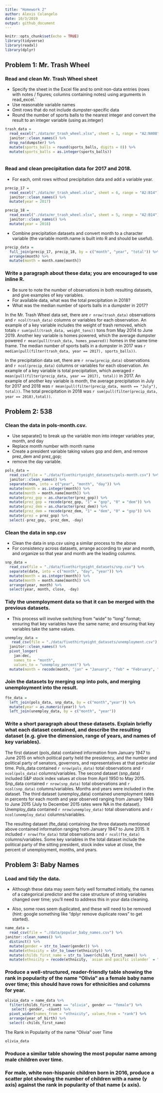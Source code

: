 ```yaml
---
title: "Homework 2"
author: Alexis Colangelo
date: 10/3/2019
output: github_document
---
```


```r
knitr::opts_chunk$set(echo = TRUE)
library(tidyverse)
library(readxl)
library(dplyr)
```

## Problem 1: Mr. Trash Wheel

### Read and clean Mr. Trash Wheel sheet
 * Specify the sheet in the Excel file and to omit non-data entries (rows with notes / figures; columns containing notes) using arguments in read_excel.`
 * Use reasonable variable names
 * Omit rows that do not include dumpster-specific data
 * Round the number of sports balls to the nearest integer and  convert the result to an integer variable (using as.integer)

```r
trash_data =
  read_excel("./data/mr_trash_wheel.xlsx", sheet = 1, range = "A2:N408") %>%
  janitor::clean_names() %>%
  drop_na(dumpster) %>%
  mutate(sports_balls = round(sports_balls, digits = 0)) %>%
  mutate(sports_balls = as.integer(sports_balls))
  
```

### Read and clean precipitation data for 2017 and 2018. 
 * For each, omit rows without precipitation data and add a variable year. 

```r
precip_17 = 
  read_excel("./data/mr_trash_wheel.xlsx", sheet = 6, range = "A2:B14") %>%
  janitor::clean_names() %>%
  mutate(year = 2017)
```

```r
precip_18 = 
  read_excel("./data/mr_trash_wheel.xlsx", sheet = 5, range = "A2:B14") %>%
  janitor::clean_names() %>%
  mutate(year = 2018)
```

* Combine precipitation datasets and convert month to a character variable (the variable month.name is built into R and should be useful).

```r
precip_data =
  full_join(precip_17, precip_18, by = c("month", "year", "total")) %>%
  arrange(month) %>%
  mutate(month = month.name[month])
```

### Write a paragraph about these data; you are encouraged to use inline R. 
* Be sure to note the number of observations in both resulting datasets, and give examples of key variables.
* For available data, what was the total precipitation in 2018? 
* What was the median number of sports balls in a dumpster in 2017?

In the Mr. Trash Wheel data set, there are `r nrow(trash_data)` observations and `r ncol(trash_data)` columns or variables for each observation. An example of a key variable includes the weight of trash removed, which totals `r sum(pull(trash_data, weight_tons))` tons from May 2014 to June 2019. Another key variable is homes powered, which the average dumpster powered `r mean(pull(trash_data, homes_powered))` homes in the same time frame. The median number of sports balls in a dumpster in 2017 was `r median(pull(filter(trash_data, year == 2017), sports_balls))`. 

In the precipitation data set, there are `r nrow(precip_data)` observations and `r ncol(precip_data)` columns or variables for each observation. An example of a key variable is total precipitation, which averaged `r mean(pull(filter(precip_data, year == 2017), total))` in 2017. An example of another key variable is month, the average precipitation in July for 2017 and 2018 was `r mean(pull(filter(precip_data, month == "July"), total))`. The total precipitation in 2018 was `r sum(pull(filter(precip_data, year == 2018),total))`. 

## Problem 2: 538 

### Clean the data in pols-month.csv.

* Use separate() to break up the variable mon into integer variables year, month, and day
* Replace month number with month name
* Create a president variable taking values gop and dem, and remove prez_dem and prez_gop;
* remove the day variable.

```r
pols_data =
  read_csv(file = "./data/fivethirtyeight_datasets/pols-month.csv") %>%
  janitor::clean_names() %>%
  separate(mon, into = c("year", "month", "day")) %>%
  mutate(month = as.integer(month)) %>%
  mutate(month = month.name[month]) %>%
  mutate(prez_gop = as.character(prez_gop)) %>%
  mutate(prez_gop = recode(prez_gop, "1" = "gop", "0" = "dem")) %>%
  mutate(prez_dem = as.character(prez_dem)) %>%
  mutate(prez_dem = recode(prez_dem, "1" = "dem", "0" = "gop")) %>%
  mutate(prez = prez_gop) %>%
  select(-prez_gop, -prez_dem, -day)
```

### Clean the data in snp.csv

* Clean the data in snp.csv using a similar process to the above
* For consistency across datasets, arrange according to year and month, and organize so that year and month are the leading columns.

```r
snp_data =
  read_csv(file = "./data/fivethirtyeight_datasets/snp.csv") %>%
  separate(date, into = c("month", "day", "year")) %>%
  mutate(month = as.integer(month)) %>%
  mutate(month = month.name[month]) %>%
  arrange(year, month) %>%
  select(year, month, close, -day)
```

### Tidy the unemployment data so that it can be merged with the previous datasets. 
* This process will involve switching from “wide” to “long” format; ensuring that key variables have the same name; and ensuring that key variables take the same values.

```r
unemploy_data =
   read_csv(file = "./data/fivethirtyeight_datasets/unemployment.csv") %>%
  janitor::clean_names() %>%
  pivot_longer(
    jan:dec,
    names_to = "month",
    values_to = "unemploy_percent") %>%
  mutate(month = recode(month, "jan" = "January", "feb" = "February", "mar" = "March", "apr" = "April", "may" = "May", "jun" = "June", "jul" = "July", "aug" = "August", "sep" = "September", "oct" = "October", "nov" = "November", "dec" = "December"))
```

### Join the datasets by merging snp into pols, and merging unemployment into the result.

```r
fte_data =
  left_join(pols_data, snp_data, by = c("month","year")) %>%
  mutate(year = as.numeric(year)) %>%
  left_join(unemploy_data, by = c("month", "year"))
```

### Write a short paragraph about these datasets. Explain briefly what each dataset contained, and describe the resulting dataset (e.g. give the dimension, range of years, and names of key variables).

The first dataset (pols_data) contained information from January 1947 to June 2015 on which political party held the presidency, and the number and political party of senators, governors, and representatives at that particular time. Pols_data contained `r nrow(pols_data)` total observations and `r ncol(pols_data)` columns/variables. The second dataset (snp_data) included S&P stock index values at close from April 1950 to May 2015. Snp_data contained `r nrow(snp_data)` total observations and `r ncol(snp_data)` columns/variables. Months and years were included in the dataset. The third dataset (unemploy_data) contained unemployment rates in percents for each month and year observed ranging from January 1948 to June  2015 (July to December 2015 rates were NA in the dataset). Unemploy_data contained `r nrow(unemploy_data)` total observations and `r ncol(unemploy_data)` columns/variables. 

The resulting dataset (fte_data) containing the three datasets mentioned above contained information ranging from January 1947 to June 2015. It included `r nrow(fte_data)` total observations and `r ncol(fte_data)` columns/variables. Some key variables in the total dataset include the political party of the sitting president, stock index value at close, the percent of unemployment, months, and years.

## Problem 3: Baby Names

### Load and tidy the data. 
* Although these data may seem fairly well formatted initially, the names of a categorical predictor and the case structure of string variables changed over time; you’ll need to address this in your data cleaning. 

* Also, some rows seem duplicated, and these will need to be removed (hint: google something like “dplyr remove duplicate rows” to get started).

```r
name_data =
  read_csv(file = "./data/popular_baby_names.csv") %>%
janitor::clean_names() %>%
  distinct() %>%
  mutate(gender = str_to_lower(gender)) %>%
  mutate(ethnicity = str_to_lower(ethnicity)) %>%
  mutate(childs_first_name = str_to_lower(childs_first_name)) %>%
  mutate(ethnicity = recode(ethnicity, `asian and pacific islander` = "asian_pacisl", `asian and paci` = "asian_pacisl", `black non hispanic` = "black_nonhisp", `black non hisp` = "black_nonhisp", `white non hispanic` = "white_nonhisp", `white non hisp` = "white_nonhisp"))
```

### Produce a well-structured, reader-friendly table showing the rank in popularity of the name “Olivia” as a female baby name over time; this should have rows for ethnicities and columns for year.

```r
olivia_data = name_data %>%
  filter(childs_first_name == "olivia", gender == "female") %>%
   select(-gender, -count) %>%
  pivot_wider(names_from = "ethnicity", values_from = "rank") %>%
  arrange(year_of_birth) %>%
  select(-childs_first_name)
```
The Rank in Popularity of the name "Olivia" over Time
```r
olivia_data
```

### Produce a similar table showing the most popular name among male children over time.





### For male, white non-hispanic children born in 2016, produce a scatter plot showing the number of children with a name (y axis) against the rank in popularity of that name (x axis).
